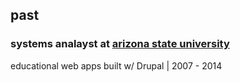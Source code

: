 ##  past
### **systems analayst** at [arizona state university](https://asu.edu") 
educational web apps built w/ Drupal | 2007 - 2014
